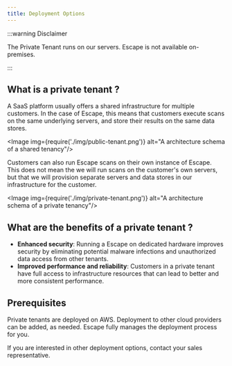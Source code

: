 ```yaml
---
title: Deployment Options
---
```



:::warning Disclaimer

The Private Tenant runs on our servers. Escape is not available on-premises.

:::

## What is a private tenant ?

A SaaS platform usually offers a shared infrastructure for multiple customers. In the case of Escape, this means that customers execute scans on the same underlying servers, and store their results on the same data stores.

<Image img={require('./img/public-tenant.png')} alt="A architecture schema of a shared tenancy"/>

Customers can also run Escape scans on their own instance of Escape. This does not mean the we will run scans on the customer's own servers, but that we will provision separate servers and data stores in our infrastructure for the customer.

<Image img={require('./img/private-tenant.png')} alt="A architecture schema of a private tenancy"/>

## What are the benefits of a private tenant ?

- **Enhanced security**: Running a Escape on dedicated hardware improves security by eliminating potential malware infections and unauthorized data access from other tenants.
- **Improved performance and reliability**: Customers in a private tenant have full access to infrastructure resources that can lead to better and more consistent performance.


## Prerequisites

Private tenants are deployed on AWS. Deployment to other cloud providers can be added, as needed. Escape fully manages the deployment process for you.

If you are interested in other deployment options, contact your sales representative.